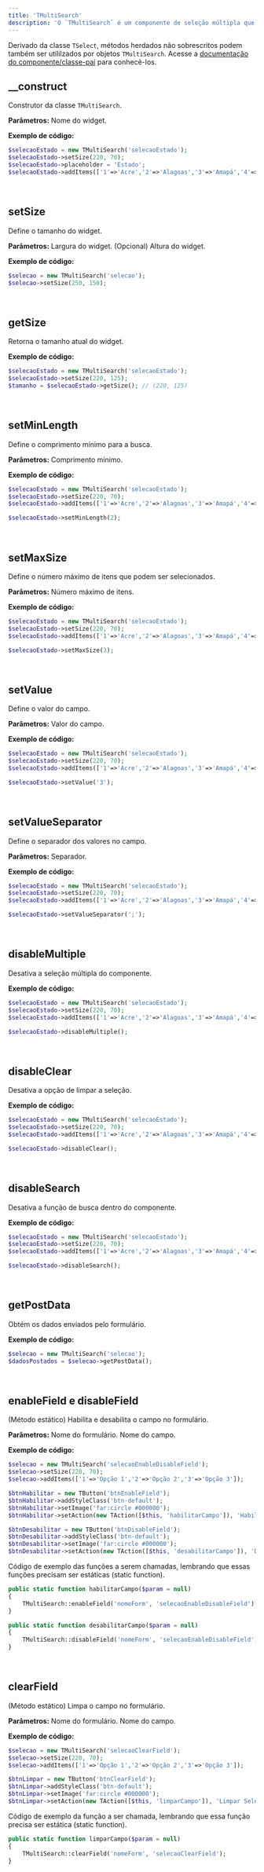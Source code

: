 ```yaml
---
title: 'TMultiSearch'
description: 'O `TMultiSearch` é um componente de seleção múltipla que permite ao usuário escolher vários itens de uma lista pré-definida. Este componente é particularmente útil para situações onde o usuário precisa selecionar mais de uma opção dentro de um conjunto de itens.'
---
```


Derivado da classe `TSelect`, métodos herdados não sobrescritos podem também ser utililzados por objetos `TMultiSearch`. Acesse a [documentação do componente/classe-pai](https://madbuilder.mintlify.app/selecao-de-dados-fixos/tselect) para conhecê-los.

## __construct
Construtor da classe `TMultiSearch`.

**Parâmetros:**
<ResponseField name="$name" type="mixed" required>Nome do widget.</ResponseField>

**Exemplo de código:**
```php
$selecaoEstado = new TMultiSearch('selecaoEstado');
$selecaoEstado->setSize(220, 70);
$selecaoEstado->placeholder = 'Estado';
$selecaoEstado->addItems(['1'=>'Acre','2'=>'Alagoas','3'=>'Amapá','4'=>'Amazonas','5'=>'Bahia','6'=>'Ceará','7'=>'Distrito Federal','8'=>'Espírito Santo','9'=>'Goiás','10'=>'Maranhão','11'=>'Mato Grosso','12'=>'Mato Grosso do Sul','13'=>'Minas Gerais','14'=>'Pará','15'=>'Paraíba','16'=>'Paraná','17'=>'Pernambuco','18'=>'Piauí','19'=>'Rio de Janeiro','20'=>'Rio Grande do Norte','21'=>'Rio Grande do Sul','22'=>'Rondônia','23'=>'Roraima','24'=>'Santa Catarina','25'=>'São Paulo','26'=>'Sergipe','27'=>'Tocantins']);
```

<br/>

## setSize
Define o tamanho do widget.

**Parâmetros:**
<ResponseField name="$width" type="mixed" required>Largura do widget.</ResponseField>
<ResponseField name="$height" type="mixed" default="NULL">(Opcional) Altura do widget.</ResponseField>

**Exemplo de código:**
```php
$selecao = new TMultiSearch('selecao');
$selecao->setSize(250, 150);
```

<br/>

## getSize
Retorna o tamanho atual do widget.

**Exemplo de código:**
```php
$selecaoEstado = new TMultiSearch('selecaoEstado');
$selecaoEstado->setSize(220, 125);
$tamanho = $selecaoEstado->getSize(); // (220, 125)
```

<br/>

## setMinLength
Define o comprimento mínimo para a busca.

**Parâmetros:**
<ResponseField name="$length" type="mixed" required>Comprimento mínimo.</ResponseField>

**Exemplo de código:**
```php
$selecaoEstado = new TMultiSearch('selecaoEstado');
$selecaoEstado->setSize(220, 70);
$selecaoEstado->addItems(['1'=>'Acre','2'=>'Alagoas','3'=>'Amapá','4'=>'Amazonas','5'=>'Bahia','6'=>'Ceará','7'=>'Distrito Federal','8'=>'Espírito Santo','9'=>'Goiás','10'=>'Maranhão','11'=>'Mato Grosso','12'=>'Mato Grosso do Sul','13'=>'Minas Gerais','14'=>'Pará','15'=>'Paraíba','16'=>'Paraná','17'=>'Pernambuco','18'=>'Piauí','19'=>'Rio de Janeiro','20'=>'Rio Grande do Norte','21'=>'Rio Grande do Sul','22'=>'Rondônia','23'=>'Roraima','24'=>'Santa Catarina','25'=>'São Paulo','26'=>'Sergipe','27'=>'Tocantins']);

$selecaoEstado->setMinLength(2);
```

<br/>

## setMaxSize
Define o número máximo de itens que podem ser selecionados.

**Parâmetros:**
<ResponseField name="$maxsize" type="mixed" required>Número máximo de itens.</ResponseField>

**Exemplo de código:**
```php
$selecaoEstado = new TMultiSearch('selecaoEstado');
$selecaoEstado->setSize(220, 70);
$selecaoEstado->addItems(['1'=>'Acre','2'=>'Alagoas','3'=>'Amapá','4'=>'Amazonas','5'=>'Bahia','6'=>'Ceará','7'=>'Distrito Federal','8'=>'Espírito Santo','9'=>'Goiás','10'=>'Maranhão','11'=>'Mato Grosso','12'=>'Mato Grosso do Sul','13'=>'Minas Gerais','14'=>'Pará','15'=>'Paraíba','16'=>'Paraná','17'=>'Pernambuco','18'=>'Piauí','19'=>'Rio de Janeiro','20'=>'Rio Grande do Norte','21'=>'Rio Grande do Sul','22'=>'Rondônia','23'=>'Roraima','24'=>'Santa Catarina','25'=>'São Paulo','26'=>'Sergipe','27'=>'Tocantins']);

$selecaoEstado->setMaxSize(3);
```

<br/>

## setValue
Define o valor do campo.

**Parâmetros:**
<ResponseField name="$value" type="mixed" required>Valor do campo.</ResponseField>

**Exemplo de código:**
```php
$selecaoEstado = new TMultiSearch('selecaoEstado');
$selecaoEstado->setSize(220, 70);
$selecaoEstado->addItems(['1'=>'Acre','2'=>'Alagoas','3'=>'Amapá','4'=>'Amazonas','5'=>'Bahia','6'=>'Ceará','7'=>'Distrito Federal','8'=>'Espírito Santo','9'=>'Goiás','10'=>'Maranhão','11'=>'Mato Grosso','12'=>'Mato Grosso do Sul','13'=>'Minas Gerais','14'=>'Pará','15'=>'Paraíba','16'=>'Paraná','17'=>'Pernambuco','18'=>'Piauí','19'=>'Rio de Janeiro','20'=>'Rio Grande do Norte','21'=>'Rio Grande do Sul','22'=>'Rondônia','23'=>'Roraima','24'=>'Santa Catarina','25'=>'São Paulo','26'=>'Sergipe','27'=>'Tocantins']);

$selecaoEstado->setValue('3');
```

<br/>

## setValueSeparator
Define o separador dos valores no campo.

**Parâmetros:**
<ResponseField name="$sep" type="mixed" required>Separador.</ResponseField>

**Exemplo de código:**
```php
$selecaoEstado = new TMultiSearch('selecaoEstado');
$selecaoEstado->setSize(220, 70);
$selecaoEstado->addItems(['1'=>'Acre','2'=>'Alagoas','3'=>'Amapá','4'=>'Amazonas','5'=>'Bahia','6'=>'Ceará','7'=>'Distrito Federal','8'=>'Espírito Santo','9'=>'Goiás','10'=>'Maranhão','11'=>'Mato Grosso','12'=>'Mato Grosso do Sul','13'=>'Minas Gerais','14'=>'Pará','15'=>'Paraíba','16'=>'Paraná','17'=>'Pernambuco','18'=>'Piauí','19'=>'Rio de Janeiro','20'=>'Rio Grande do Norte','21'=>'Rio Grande do Sul','22'=>'Rondônia','23'=>'Roraima','24'=>'Santa Catarina','25'=>'São Paulo','26'=>'Sergipe','27'=>'Tocantins']);

$selecaoEstado->setValueSeparator(';');
```

<br/>

## disableMultiple
Desativa a seleção múltipla do componente.

**Exemplo de código:**
```php
$selecaoEstado = new TMultiSearch('selecaoEstado');
$selecaoEstado->setSize(220, 70);
$selecaoEstado->addItems(['1'=>'Acre','2'=>'Alagoas','3'=>'Amapá','4'=>'Amazonas','5'=>'Bahia','6'=>'Ceará','7'=>'Distrito Federal','8'=>'Espírito Santo','9'=>'Goiás','10'=>'Maranhão','11'=>'Mato Grosso','12'=>'Mato Grosso do Sul','13'=>'Minas Gerais','14'=>'Pará','15'=>'Paraíba','16'=>'Paraná','17'=>'Pernambuco','18'=>'Piauí','19'=>'Rio de Janeiro','20'=>'Rio Grande do Norte','21'=>'Rio Grande do Sul','22'=>'Rondônia','23'=>'Roraima','24'=>'Santa Catarina','25'=>'São Paulo','26'=>'Sergipe','27'=>'Tocantins']);

$selecaoEstado->disableMultiple();
```

<br/>

## disableClear
Desativa a opção de limpar a seleção.

**Exemplo de código:**
```php
$selecaoEstado = new TMultiSearch('selecaoEstado');
$selecaoEstado->setSize(220, 70);
$selecaoEstado->addItems(['1'=>'Acre','2'=>'Alagoas','3'=>'Amapá','4'=>'Amazonas','5'=>'Bahia','6'=>'Ceará','7'=>'Distrito Federal','8'=>'Espírito Santo','9'=>'Goiás','10'=>'Maranhão','11'=>'Mato Grosso','12'=>'Mato Grosso do Sul','13'=>'Minas Gerais','14'=>'Pará','15'=>'Paraíba','16'=>'Paraná','17'=>'Pernambuco','18'=>'Piauí','19'=>'Rio de Janeiro','20'=>'Rio Grande do Norte','21'=>'Rio Grande do Sul','22'=>'Rondônia','23'=>'Roraima','24'=>'Santa Catarina','25'=>'São Paulo','26'=>'Sergipe','27'=>'Tocantins']);

$selecaoEstado->disableClear();
```

<br/>

## disableSearch
Desativa a função de busca dentro do componente.

**Exemplo de código:**
```php
$selecaoEstado = new TMultiSearch('selecaoEstado');
$selecaoEstado->setSize(220, 70);
$selecaoEstado->addItems(['1'=>'Acre','2'=>'Alagoas','3'=>'Amapá','4'=>'Amazonas','5'=>'Bahia','6'=>'Ceará','7'=>'Distrito Federal','8'=>'Espírito Santo','9'=>'Goiás','10'=>'Maranhão','11'=>'Mato Grosso','12'=>'Mato Grosso do Sul','13'=>'Minas Gerais','14'=>'Pará','15'=>'Paraíba','16'=>'Paraná','17'=>'Pernambuco','18'=>'Piauí','19'=>'Rio de Janeiro','20'=>'Rio Grande do Norte','21'=>'Rio Grande do Sul','22'=>'Rondônia','23'=>'Roraima','24'=>'Santa Catarina','25'=>'São Paulo','26'=>'Sergipe','27'=>'Tocantins']);

$selecaoEstado->disableSearch();
```

<br/>

## getPostData
Obtém os dados enviados pelo formulário.

**Exemplo de código:**
```php
$selecao = new TMultiSearch('selecao');
$dadosPostados = $selecao->getPostData();
```

<br/>

## enableField e disableField
(Método estático) Habilita e desabilita o campo no formulário.

**Parâmetros:**
<ResponseField name="$form_name" type="mixed" required>Nome do formulário.</ResponseField>
<ResponseField name="$field" type="mixed" required>Nome do campo.</ResponseField>

**Exemplo de código:**
```php
$selecao = new TMultiSearch('selecaoEnableDisableField');
$selecao->setSize(220, 70);
$selecao->addItems(['1'=>'Opção 1','2'=>'Opção 2','3'=>'Opção 3']);

$btnHabilitar = new TButton('btnEnableField');
$btnHabilitar->addStyleClass('btn-default');
$btnHabilitar->setImage('far:circle #000000');
$btnHabilitar->setAction(new TAction([$this, 'habilitarCampo']), 'Habilitar Seleção');

$btnDesabilitar = new TButton('btnDisableField');
$btnDesabilitar->addStyleClass('btn-default');
$btnDesabilitar->setImage('far:circle #000000');
$btnDesabilitar->setAction(new TAction([$this, 'desabilitarCampo']), 'Desabilitar Seleção');
```
Código de exemplo das funções a serem chamadas, lembrando que essas funções precisam ser estáticas (static function).

```php
public static function habilitarCampo($param = null)
{
    TMultiSearch::enableField('nomeForm', 'selecaoEnableDisableField');
}

public static function desabilitarCampo($param = null)
{
    TMultiSearch::disableField('nomeForm', 'selecaoEnableDisableField');
}
```

<br/>

## clearField
(Método estático) Limpa o campo no formulário.

**Parâmetros:**
<ResponseField name="$form_name" type="mixed" required>Nome do formulário.</ResponseField>
<ResponseField name="$field" type="mixed" required>Nome do campo.</ResponseField>

**Exemplo de código:**
```php
$selecao = new TMultiSearch('selecaoClearField');
$selecao->setSize(220, 70);
$selecao->addItems(['1'=>'Opção 1','2'=>'Opção 2','3'=>'Opção 3']);

$btnLimpar = new TButton('btnClearField');
$btnLimpar->addStyleClass('btn-default');
$btnLimpar->setImage('far:circle #000000');
$btnLimpar->setAction(new TAction([$this, 'limparCampo']), 'Limpar Seleção');
```
Código de exemplo da função a ser chamada, lembrando que essa função precisa ser estática (static function).

```php
public static function limparCampo($param = null)
{
    TMultiSearch::clearField('nomeForm', 'selecaoClearField');
}
```